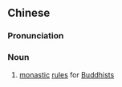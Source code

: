 ==Chinese==
{{zh-forms|s=清规}}

===Pronunciation===
{{zh-pron
|m=qīngguī
|c=cing1 kwai1
|mn=qz,xm,zz:chheng-kui
|cat=n
}}

===Noun===
{{zh-noun}}

# [[monastic]] [[rule]]s for [[Buddhist]]s